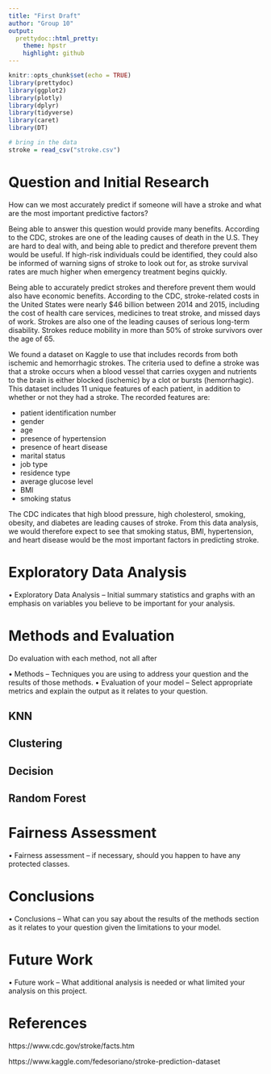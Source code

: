 ```yaml
---
title: "First Draft"
author: "Group 10"
output: 
  prettydoc::html_pretty:
    theme: hpstr
    highlight: github
---
```


```r
knitr::opts_chunk$set(echo = TRUE)
library(prettydoc)
library(ggplot2)
library(plotly)
library(dplyr)
library(tidyverse)
library(caret)
library(DT)
```


```r

# bring in the data
stroke = read_csv("stroke.csv")

```


# Question and Initial Research

How can we most accurately predict if someone will have a stroke and what are the most important predictive factors?

Being able to answer this question would provide many benefits. According to the CDC, strokes are one of the leading causes of death in the U.S. They are hard to deal with, and being able to predict and therefore prevent them would be useful. If high-risk individuals could be identified, they could also be informed of warning signs of stroke to look out for, as stroke survival rates are much higher when emergency treatment begins quickly. 

Being able to accurately predict strokes and therefore prevent them would also have economic benefits. According to the CDC, stroke-related costs in the United States were nearly $46 billion between 2014 and 2015, including the cost of health care services, medicines to treat stroke, and missed days of work. Strokes are also one of the leading causes of serious long-term disability. Strokes reduce mobility in more than 50% of stroke survivors over the age of 65.

We found a dataset on Kaggle to use that includes records from both ischemic and hemorrhagic strokes. The criteria used to define a stroke was that a stroke occurs when a blood vessel that carries oxygen and nutrients to the brain is either blocked (ischemic) by a clot or bursts (hemorrhagic). This dataset includes 11 unique features of each patient, in addition to whether or not they had a stroke. The recorded features are:

- patient identification number
- gender
- age
- presence of hypertension 
- presence of heart disease
- marital status
- job type
- residence type
- average glucose level 
- BMI
- smoking status 

The CDC indicates that high blood pressure, high cholesterol, smoking, obesity, and diabetes are leading causes of stroke. From this data analysis, we would therefore expect to see that smoking status, BMI, hypertension, and heart disease would be the most important factors in predicting stroke. 



# Exploratory Data Analysis
•	Exploratory Data Analysis – Initial summary statistics and graphs with an emphasis on variables you believe to be important for your analysis. 

# Methods and Evaluation
Do evaluation with each method, not all after
  
•	Methods – Techniques you are using to address your question and the results of those methods.
•	Evaluation of your model – Select appropriate metrics and explain the output as it relates to your question.

## KNN

## Clustering

## Decision

## Random Forest

# Fairness Assessment
•	Fairness assessment – if necessary, should you happen to have any protected classes.

# Conclusions
•	Conclusions – What can you say about the results of the methods section as it relates to your question given the limitations to your model. 

# Future Work
•	Future work – What additional analysis is needed or what limited your analysis on this project.


# References 

https://www.cdc.gov/stroke/facts.htm

https://www.kaggle.com/fedesoriano/stroke-prediction-dataset


